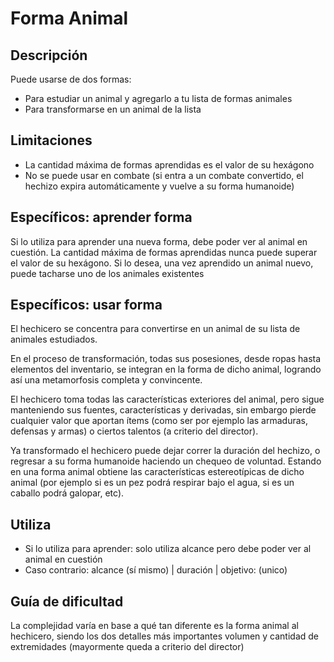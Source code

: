# Forma Animal

## Descripción

Puede usarse de dos formas:

- Para estudiar un animal y agregarlo a tu lista de formas animales
- Para transformarse en un animal de la lista

## Limitaciones

- La cantidad máxima de formas aprendidas es el valor de su hexágono
- No se puede usar en combate (si entra a un combate convertido, el hechizo expira automáticamente y vuelve a su forma humanoide)

## Específicos: aprender forma

Si lo utiliza para aprender una nueva forma, debe poder ver al animal en cuestión. La cantidad máxima de formas aprendidas nunca puede superar el valor de su hexágono. Si lo desea, una vez aprendido un animal nuevo, puede tacharse uno de los animales existentes

## Específicos: usar forma

El hechicero se concentra para convertirse en un animal de su lista de animales estudiados.

En el proceso de transformación, todas sus posesiones, desde ropas hasta elementos del inventario, se integran en la forma de dicho animal, logrando así una metamorfosis completa y convincente.

El hechicero toma todas las características exteriores del animal, pero sigue manteniendo sus fuentes, características y derivadas, sin embargo pierde cualquier valor que aportan ítems (como ser por ejemplo las armaduras, defensas y armas) o ciertos talentos (a criterio del director).

Ya transformado el hechicero puede dejar correr la duración del hechizo, o regresar a su forma humanoide haciendo un chequeo de voluntad. Estando en una forma animal obtiene las características estereotípicas de dicho animal (por ejemplo si es un pez podrá respirar bajo el agua, si es un caballo podrá galopar, etc).

## Utiliza

- Si lo utiliza para aprender: solo utiliza alcance pero debe poder ver al animal en cuestión
- Caso contrario: alcance (sí mismo) | duración | objetivo: (unico)

## Guía de dificultad

La complejidad varía en base a qué tan diferente es la forma animal al hechicero, siendo los dos detalles más importantes volumen y cantidad de extremidades (mayormente queda a criterio del director)
